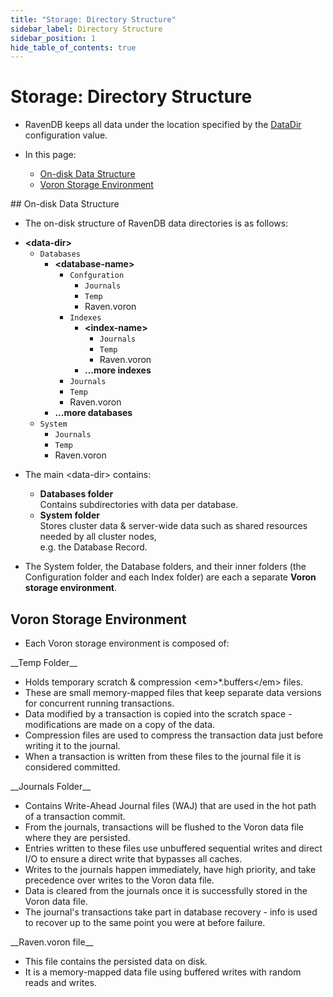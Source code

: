 ```yaml
---
title: "Storage: Directory Structure"
sidebar_label: Directory Structure
sidebar_position: 1
hide_table_of_contents: true
---
```



# Storage: Directory Structure
<Admonition type="note" title="Note">

* RavenDB keeps all data under the location specified by the [DataDir](../../server/configuration/core-configuration.mdx#datadir) configuration value.

* In this page:
    * [On-disk Data Structure](../../server/storage/directory-structure.mdx#on-disk-data-structure)
    * [Voron Storage Environment](../../server/storage/directory-structure.mdx#voron-storage-environment)
</Admonition>
## On-disk Data Structure

* The on-disk structure of RavenDB data directories is as follows:

<Admonition type="note" title="Note">

* __&lt;data-dir&gt;__
  * `Databases`
      * __&lt;database-name&gt;__
          * `Confguration`
              * `Journals`
              * `Temp`
              * Raven.voron
          * `Indexes`
              * __&lt;index-name&gt;__
                  * `Journals`
                  * `Temp`
                  * Raven.voron
              * __...more indexes__
          * `Journals`
          * `Temp`
          * Raven.voron
      * __...more databases__
  * `System`
      * `Journals`
      * `Temp`
      * Raven.voron

</Admonition>

* The main &lt;data-dir&gt; contains:

  *  **Databases folder**  
     Contains subdirectories with data per database.  
  *  **System folder**  
     Stores cluster data & server-wide data such as shared resources needed by all cluster nodes,  
     e.g. the Database Record.  

* The System folder, the Database folders, and their inner folders (the Configuration folder and each Index folder) are each a separate **Voron storage environment**.



## Voron Storage Environment

* Each Voron storage environment is composed of:  

<Admonition type="note" title="Note">
__Temp Folder__

* Holds temporary scratch & compression &lt;em&gt;*.buffers&lt;/em&gt; files.  
* These are small memory-mapped files that keep separate data versions for concurrent running transactions.  
* Data modified by a transaction is copied into the scratch space - modifications are made on a copy of the data.  
* Compression files are used to compress the transaction data just before writing it to the journal.  
* When a transaction is written from these files to the journal file it is considered committed.
</Admonition>

<Admonition type="note" title="Note">
__Journals Folder__  

* Contains Write-Ahead Journal files (WAJ) that are used in the hot path of a transaction commit.  
* From the journals, transactions will be flushed to the Voron data file where they are persisted.  
* Entries written to these files use unbuffered sequential writes and direct I/O to ensure a direct write that bypasses all caches.  
* Writes to the journals happen immediately, have high priority, and take precedence over writes to the Voron data file.  
* Data is cleared from the journals once it is successfully stored in the Voron data file.  
* The journal's transactions take part in database recovery - info is used to recover up to the same point you were at before failure.  
</Admonition>

<Admonition type="note" title="Note">
__Raven.voron file__

* This file contains the persisted data on disk.  
* It is a memory-mapped data file using buffered writes with random reads and writes.
</Admonition>
 


